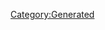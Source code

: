 {{Texts/Music
 |ID=52
 |MusicName=そうだよ。
 |OfficialName=そうだよ。
 |VocalName=ランカ・リー＝中島愛
 |VocalNameLF=ランカ・リー＝中島愛
 |Description=作品：劇場版マクロスF〜イツワリノウタヒメ〜<br/><br/>歌手：ランカ・リー＝中島愛<br/><br/>作詞：坂本真綾、Gabriela Robin<br/>作曲：菅野よう子
 |BuyURL=https://recochoku.jp/song/S20287467/
 |StoryDesc=S.M.Sの奮闘によって、フロンティア船団は<br/>襲来したバジュラを撃退することに成功した。<br/><br/>激しい戦闘のあとに訪れる、つかの間の平穏。<br/>船内では、戦いに疲れた人々の心と犠牲になった者たちの<br/>魂を癒やすように、偽りの雪が優しく降り注いでいた。
 |StoryTitle=「うわぁ、雪だ！」
 |BannerId=0
 |AnmStoreURL=
}}
[[Category:Generated]]
